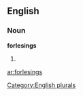 ==English==

===Noun===
'''forlesings'''

# {{plural of|[[forlesing]]}}

[[Category:English plurals]]

[[ar:forlesings]]